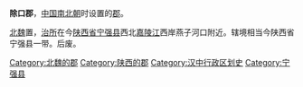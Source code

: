 '''除口郡'''，[[中国|中国]][[南北朝|南北朝]]时设置的[[郡|郡]]。

[[北魏|北魏]]置，[[治所|治所]]在今[[陕西省|陕西省]][[宁强县|宁强县]]西北[[嘉陵江|嘉陵江]]西岸燕子河口附近。辖境相当今陕西省宁强县一带。后废。 

{{北魏行政区划小作品}}
{{DEFAULTSORT:C}}
[[Category:北魏的郡|Category:北魏的郡]]
[[Category:陕西的郡|Category:陕西的郡]]
[[Category:汉中行政区划史|Category:汉中行政区划史]]
[[Category:宁强县|Category:宁强县]]